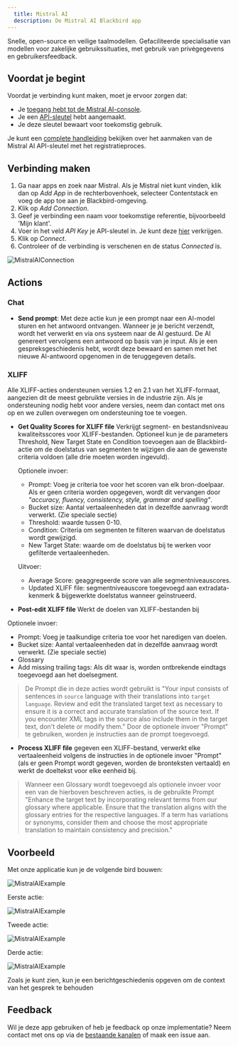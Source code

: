 ```yaml
---
  title: Mistral AI
  description: De Mistral AI Blackbird app
---
```


<LinkCard title="View on Github" target="_blank" href="https://github.com/bb-io/MistralAI" icon="github" />

Snelle, open-source en veilige taalmodellen. Gefaciliteerde specialisatie van modellen voor zakelijke gebruikssituaties, met gebruik van privégegevens en gebruikersfeedback.

## Voordat je begint

Voordat je verbinding kunt maken, moet je ervoor zorgen dat:

- Je [toegang hebt tot de Mistral AI-console](https://console.mistral.ai/).
- Je een [API-sleutel](https://console.mistral.ai/api-keys/) hebt aangemaakt.
- Je deze sleutel bewaart voor toekomstig gebruik.

Je kunt een [complete handleiding](https://docs.mindmac.app/how-to.../add-api-key/create-mistral-ai-api-key) bekijken over het aanmaken van de Mistral AI API-sleutel met het registratieproces.

## Verbinding maken

1. Ga naar apps en zoek naar Mistral. Als je Mistral niet kunt vinden, klik dan op _Add App_ in de rechterbovenhoek, selecteer Contentstack en voeg de app toe aan je Blackbird-omgeving.
2. Klik op _Add Connection_.
3. Geef je verbinding een naam voor toekomstige referentie, bijvoorbeeld 'Mijn klant'.
4. Voer in het veld _API Key_ je API-sleutel in. Je kunt deze [hier](https://console.mistral.ai/api-keys/) verkrijgen.
5. Klik op _Connect_.
6. Controleer of de verbinding is verschenen en de status _Connected_ is.

![MistralAIConnection](https://raw.githubusercontent.com/bb-io/MistralAI/main/image/README/MistralAIConnection.png)

## Actions

### Chat

- **Send prompt**: Met deze actie kun je een prompt naar een AI-model sturen en het antwoord ontvangen. Wanneer je je bericht verzendt, wordt het verwerkt en via ons systeem naar de AI gestuurd. De AI genereert vervolgens een antwoord op basis van je input. Als je een gespreksgeschiedenis hebt, wordt deze bewaard en samen met het nieuwe AI-antwoord opgenomen in de teruggegeven details.

### XLIFF

Alle XLIFF-acties ondersteunen versies 1.2 en 2.1 van het XLIFF-formaat, aangezien dit de meest gebruikte versies in de industrie zijn. Als je ondersteuning nodig hebt voor andere versies, neem dan contact met ons op en we zullen overwegen om ondersteuning toe te voegen.

- **Get Quality Scores for XLIFF file** Verkrijgt segment- en bestandsniveau kwaliteitsscores voor XLIFF-bestanden. Optioneel kun je de parameters Threshold, New Target State en Condition toevoegen aan de Blackbird-actie om de doelstatus van segmenten te wijzigen die aan de gewenste criteria voldoen (alle drie moeten worden ingevuld).

  Optionele invoer:
    - Prompt: Voeg je criteria toe voor het scoren van elk bron-doelpaar. Als er geen criteria worden opgegeven, wordt dit vervangen door _"accuracy, fluency, consistency, style, grammar and spelling"_.
    - Bucket size: Aantal vertaaleenheden dat in dezelfde aanvraag wordt verwerkt. (Zie speciale sectie)
    - Threshold: waarde tussen 0-10.
    - Condition: Criteria om segmenten te filteren waarvan de doelstatus wordt gewijzigd.
    - New Target State: waarde om de doelstatus bij te werken voor gefilterde vertaaleenheden.

  Uitvoer:
    - Average Score: geaggregeerde score van alle segmentniveauscores.
    - Updated XLIFF file: segmentniveauscore toegevoegd aan extradata-kenmerk & bijgewerkte doelstatus wanneer geïnstrueerd.

- **Post-edit XLIFF file** Werkt de doelen van XLIFF-bestanden bij

Optionele invoer:
- Prompt: Voeg je taalkundige criteria toe voor het naredigen van doelen.
- Bucket size: Aantal vertaaleenheden dat in dezelfde aanvraag wordt verwerkt. (Zie speciale sectie)
- Glossary
- Add missing trailing tags: Als dit waar is, worden ontbrekende eindtags toegevoegd aan het doelsegment.

> De Prompt die in deze acties wordt gebruikt is "Your input consists of sentences in `source` language with their translations into `target language`. Review and edit the translated target text as necessary to ensure it is a correct and accurate translation of the source text. If you encounter XML tags in the source also include them in the target text, don't delete or modify them." Door de optionele invoer "Prompt" te gebruiken, worden je instructies aan de prompt toegevoegd.

- **Process XLIFF file** gegeven een XLIFF-bestand, verwerkt elke vertaaleenheid volgens de instructies in de optionele invoer "Prompt" (als er geen Prompt wordt gegeven, worden de bronteksten vertaald) en werkt de doeltekst voor elke eenheid bij.

> Wanneer een Glossary wordt toegevoegd als optionele invoer voor een van de hierboven beschreven acties, is de gebruikte Prompt "Enhance the target text by incorporating relevant terms from our glossary where applicable. Ensure that the translation aligns with the glossary entries for the respective languages. If a term has variations or synonyms, consider them and choose the most appropriate translation to maintain consistency and precision."

## Voorbeeld

Met onze applicatie kun je de volgende bird bouwen:

![MistralAIExample](https://raw.githubusercontent.com/bb-io/MistralAI/main/image/README/MistralAIExample.png)

Eerste actie:

![MistralAIExample](https://raw.githubusercontent.com/bb-io/MistralAI/main/image/README/MistralAIExample-1-action.png)

Tweede actie:

![MistralAIExample](https://raw.githubusercontent.com/bb-io/MistralAI/main/image/README/MistralAIExample-2-action.png)

Derde actie:

![MistralAIExample](https://raw.githubusercontent.com/bb-io/MistralAI/main/image/README/MistralAIExample-3-action.png)

Zoals je kunt zien, kun je een berichtgeschiedenis opgeven om de context van het gesprek te behouden

## Feedback

Wil je deze app gebruiken of heb je feedback op onze implementatie? Neem contact met ons op via de [bestaande kanalen](https://www.blackbird.io/) of maak een issue aan.